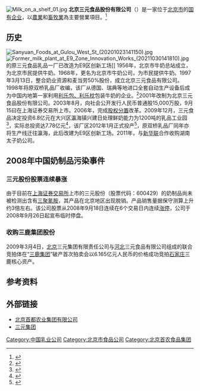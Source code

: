 {{Infobox company
|name = 北京三元食品股份有限公司
|name_en = Beijing Sanyuan Foods Co.,Ltd.
|logo = Sanyuan.png
|image = Sanyuan Foods headquarters (20201019135246).jpg
|image_caption = 位于瀛海镇的三元总部
|type = [[股份有限公司|股份有限公司]](中外合资、上市)
|local_code_name = CN
|local_code = 91110000600062547M
|foundation = {{Start date and age|1997|3|13}}<br/>{{CHN}}[[北京市|北京市]]
|location = {{CHN}}[[北京市|北京市]][[大兴区|大兴区]][[瀛海镇|瀛海镇]]瀛昌街8号
|industry = 食品制造业
|key_people = 
|predecessor = 北京市牛奶公司
|sales =
|profit =
|asset =
|market_value =
|num_employees = 
|parent = [[北京首农食品集团有限公司|北京首农食品集团有限公司]]（35.79%）
|revenue =
|products =
|homepage = {{URL|https://www.sanyuan.com.cn}}
}}
[[File:Milk_on_a_shelf_01.jpg|thumb]]
'''北京三元食品股份有限公司'''（{{lang-en|Beijing Sanyuan Foods Co.,Ltd.}}）是一家位于[[北京市|北京市]]的[[国有企业|国有企业]]，以[[農業|農業]]和[[畜牧業|畜牧業]]為主要營業項目。<ref>{{cite web|url=https://www.bloomberg.com/apps/news?pid=20601080&sid=atRrHpZUx45U&refer=asia|title=Mengniu Dairy Shares Tumble by Record on Tainted Milk (Update3) By Theresa Tang|accessdate=2008-09-25|archive-date=2007-10-14|archive-url=https://web.archive.org/web/20071014072312/http://bloomberg.com/apps/news?pid=20601080|dead-url=no}}</ref>

== 历史 ==
[[File:Sanyuan_Foods_at_Gulou_West_St_(20201023141150).jpg|thumb]]
[[File:Former_milk_plant_at_E9_Zone_Innovation_Works_(20211030141810).jpg|thumb]]的原三元食品乳品一厂已改造为E9区创新工场]]
1956年，北京市牛奶总站成立，为北京市民提供牛奶。1968年，更名为北京市牛奶公司，为市民提供牛奶。1997年3月13日，整合奶业资源和麦当劳50%股份，成立北京三元食品有限公司。1998年将原双桥乳品厂收编，该厂从德国、瑞典等地进口全套自动生产设备后成为中国内地第一家利用[[利樂包裝|利乐包、利乐枕]]包装牛奶的企业。<ref>{{cite news|url=http://www.bjwmb.gov.cn/jrrd/qhxw/t20181126_916710.htm|title=从首都粮仓到文创摇篮|work=[[北京日报|北京日报]]|date=2018-11-26|accessdate=2021-10-30|archive-date=2021-10-30|archive-url=https://web.archive.org/web/20211030132729/http://www.bjwmb.gov.cn/jrrd/qhxw/t20181126_916710.htm|dead-url=no}}</ref>2001年改制为北京三元食品股份有限公司。2003年8月，向社会公开发行人民币普通股15,000万股，9月15曰在上海证券交易所上市。2006年，完成[[股权分置|股权分置]]改革。2009年12月，三元食品决定投资6.8亿元在大兴区瀛海镇兴建日处理鲜奶能力为1200吨的乳品工业园<ref>{{cite news|url=http://finance.ce.cn/rolling/200912/14/t20091214_15293078.shtml|title=食品饮料行业：扩大内需直接助推行业稳健增长 增加居民消费会使行业直接受益|publisher=中国经济网|date=2009-12-14|accessdate=2021-10-30|archive-date=2021-10-30|archive-url=https://web.archive.org/web/20211030132732/http://finance.ce.cn/rolling/200912/14/t20091214_15293078.shtml|dead-url=no}}</ref>，实际总投资达7.78亿元<ref>{{cite web|url=http://www.cfi.net.cn/p20120411001817.html|title=北京三元食品股份有限公司 2011年年度报告|publisher=中财网|date=2012-04-11|accessdate=2021-10-30|archive-date=2021-10-30|archive-url=https://web.archive.org/web/20211030132730/http://www.cfi.net.cn/p20120411001817.html|dead-url=no}}</ref>，该厂区2012年1月正式投产<ref>{{cite news|url=https://news.sina.com.cn/o/2012-04-30/013424349546.shtml|title=增加值同比增长4.8% 新经济增长点初见成效|work=[[北京晨报|北京晨报]]|date=2012-04-30|accessdate=2021-10-30|archive-date=2021-10-30|archive-url=https://web.archive.org/web/20211030132727/https://news.sina.com.cn/o/2012-04-30/013424349546.shtml|dead-url=no}}</ref>，原双桥乳品厂同年亦将生产线迁往瀛海，此后改建为E9区创新工场。2011年，与[[新华联|新华联]]合作收购湖南太子奶公司。

== 2008年中国奶制品污染事件 ==
{{main|2008年中国奶制品污染事件}}

=== 三元股份股票连续暴涨 ===
由于目前在[[上海证券交易所|上海证券交易所]]上市的三元股份（股票代码：600429）的奶制品尚未被检测出含有[[三聚氰胺|三聚氰胺]]，其产品在北京地区出现脱销。产品销售量据保守测算上升约3倍左右。该公司股票从2008年9月18日连续在6个交易日内连续[[涨停|涨停]]，公司于2008年9月26日起宣布临时停盘。

=== 收购三鹿集团股份 ===
2009年3月4日，[[北京|北京]]三元集团有限责任公司与[[河北|河北]]三元食品有限公司组成的联合竞拍体在“[[三鹿集团|三鹿集团]]”破产首次拍卖会以6.165亿元人民币的价格成功竞拍[[石家庄|石家庄]]三鹿核心资产。

== 参考资料 ==
{{reflist}}

== 外部链接 ==
*[https://www.bjcag.com 北京首都农业集团有限公司]{{Webarchive|url=https://archive.is/20130425045709/http://www.bjcag.com/ |date=2013-04-25 }}{{zh-cn}}
*[https://www.sanyuan.com.cn 三元集团]{{Wayback|url=http://www.sanyuan.com.cn/ |date=20101127151023 }}{{zh-cn}}

[[Category:中国乳业公司|Category:中国乳业公司]]
[[Category:北京市食品公司|Category:北京市食品公司]]
[[Category:北京首农食品集团|Category:北京首农食品集团]]
